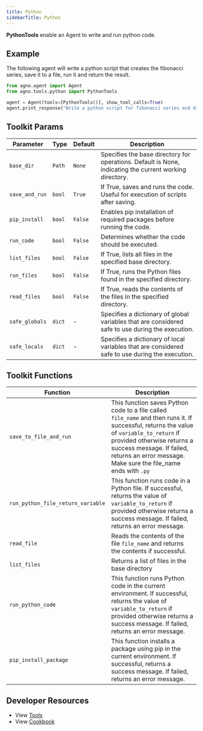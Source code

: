 ```yaml
---
title: Python
sidebarTitle: Python
---
```


**PythonTools** enable an Agent to write and run python code.

## Example

The following agent will write a python script that creates the fibonacci series, save it to a file, run it and return the result.

```python cookbook/agent_concepts/tools/python_tools.py
from agno.agent import Agent
from agno.tools.python import PythonTools

agent = Agent(tools=[PythonTools()], show_tool_calls=True)
agent.print_response("Write a python script for fibonacci series and display the result till the 10th number")
```

## Toolkit Params

| Parameter      | Type   | Default | Description                                                                                             |
| -------------- | ------ | ------- | ------------------------------------------------------------------------------------------------------- |
| `base_dir`     | `Path` | `None`  | Specifies the base directory for operations. Default is None, indicating the current working directory. |
| `save_and_run` | `bool` | `True`  | If True, saves and runs the code. Useful for execution of scripts after saving.                         |
| `pip_install`  | `bool` | `False` | Enables pip installation of required packages before running the code.                                  |
| `run_code`     | `bool` | `False` | Determines whether the code should be executed.                                                         |
| `list_files`   | `bool` | `False` | If True, lists all files in the specified base directory.                                               |
| `run_files`    | `bool` | `False` | If True, runs the Python files found in the specified directory.                                        |
| `read_files`   | `bool` | `False` | If True, reads the contents of the files in the specified directory.                                    |
| `safe_globals` | `dict` | -       | Specifies a dictionary of global variables that are considered safe to use during the execution.        |
| `safe_locals`  | `dict` | -       | Specifies a dictionary of local variables that are considered safe to use during the execution.         |

## Toolkit Functions

| Function                          | Description                                                                                                                                                                                                                                                           |
| --------------------------------- | --------------------------------------------------------------------------------------------------------------------------------------------------------------------------------------------------------------------------------------------------------------------- |
| `save_to_file_and_run`            | This function saves Python code to a file called `file_name` and then runs it. If successful, returns the value of `variable_to_return` if provided otherwise returns a success message. If failed, returns an error message. Make sure the file_name ends with `.py` |
| `run_python_file_return_variable` | This function runs code in a Python file. If successful, returns the value of `variable_to_return` if provided otherwise returns a success message. If failed, returns an error message.                                                                              |
| `read_file`                       | Reads the contents of the file `file_name` and returns the contents if successful.                                                                                                                                                                                    |
| `list_files`                      | Returns a list of files in the base directory                                                                                                                                                                                                                         |
| `run_python_code`                 | This function runs Python code in the current environment. If successful, returns the value of `variable_to_return` if provided otherwise returns a success message. If failed, returns an error message.                                                             |
| `pip_install_package`             | This function installs a package using pip in the current environment. If successful, returns a success message. If failed, returns an error message.                                                                                                                 |

## Developer Resources

- View [Tools](https://github.com/phidatahq/agno/blob/main/libs/agno/agno/tools/python_tools.py)
- View [Cookbook](https://github.com/phidatahq/agno/blob/main/cookbook/agent_concepts/tools/python_tools.py)
